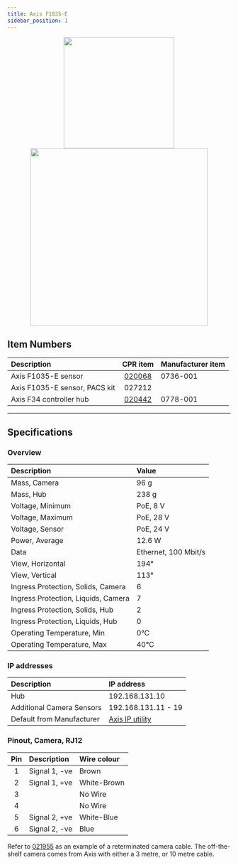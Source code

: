 ```yaml
---
title: Axis F1035-E
sidebar_position: 1
---
```



<center>
  <img
    src="/img/sensor_axis_f1035_e_1.jpg"
    width="250"
  />
  <img
    src="/img/sensor_axis_f34_1.png"
    width="400"
  />
</center>

<Safety />

## Item Numbers

| Description                   |                       CPR item                       | Manufacturer item |
| :---------------------------- | :--------------------------------------------------: | :---------------- |
| Axis F1035-E sensor           | [020068](/assets/clearpath_robotics_020068-TDS1.pdf) | 0736-001          |
| Axis F1035-E sensor, PACS kit |                        027212                        |                   |
| Axis F34 controller hub       | [020442](/assets/clearpath_robotics_020442-TDS1.pdf) | 0778-001          |

---

## Specifications

### Overview

| Description                         | Value                |
| :---------------------------------- | :------------------- |
| Mass, Camera                        | 96 g                 |
| Mass, Hub                           | 238 g                |
| Voltage, Minimum                    | PoE, 8 V             |
| Voltage, Maximum                    | PoE, 28 V            |
| Voltage, Sensor                     | PoE, 24 V            |
| Power, Average                      | 12.6 W               |
| Data                                | Ethernet, 100 Mbit/s |
| View, Horizontal                    | 194°                 |
| View, Vertical                      | 113°                 |
| Ingress Protection, Solids, Camera  | 6                    |
| Ingress Protection, Liquids, Camera | 7                    |
| Ingress Protection, Solids, Hub     | 2                    |
| Ingress Protection, Liquids, Hub    | 0                    |
| Operating Temperature, Min          | 0°C                  |
| Operating Temperature, Max          | 40°C                 |

### IP addresses

| Description               | IP address                                                  |
| :------------------------ | :---------------------------------------------------------- |
| Hub                       | 192.168.131.10                                              |
| Additional Camera Sensors | 192.168.131.11 - 19                                         |
| Default from Manufacturer | [Axis IP utility](https://help.axis.com/access-your-device) |

### Pinout, Camera, RJ12

| Pin | Description   | Wire colour |
| :-: | :------------ | :---------- |
|  1  | Signal 1, -ve | Brown       |
|  2  | Signal 1, +ve | White-Brown |
|  3  |               | No Wire     |
|  4  |               | No Wire     |
|  5  | Signal 2, +ve | White-Blue  |
|  6  | Signal 2, -ve | Blue        |

Refer to [021955](/assets/clearpath_robotics_021955.pdf) as an example of a reterminated camera cable.
The off-the-shelf camera comes from Axis with either a 3 metre, or 10 metre cable.
